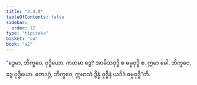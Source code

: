 ```yaml
---
title: "3.4.9"
tableOfContents: false
sidebar:
  order: 12
type: "tipitaka"
basket: "su"
book: "a2"
---
```



<DynamicBreadcrumb />

<Division number="160" book="a2">

<Paragraph number="252" book="a2">
“ဒွေမာ, ဘိက္ခဝေ, ဝုဒ္ဓိယော. ကတမာ ဒွေ? အာမိသဝုဒ္ဓိ စ ဓမ္မဝုဒ္ဓိ စ. ဣမာ ခေါ, ဘိက္ခဝေ, ဒွေ ဝုဒ္ဓိယော. ဧတဒဂ္ဂံ, ဘိက္ခဝေ, ဣမာသံ ဒွိန္နံ ဝုဒ္ဓီနံ ယဒိဒံ ဓမ္မဝုဒ္ဓီ”တိ.
</Paragraph>
</Division>